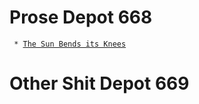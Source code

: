 = Prose Depot 668 =
  * [[stories/sun_bends_knees|The Sun Bends its Knees]]

= Other Shit Depot 669 =
